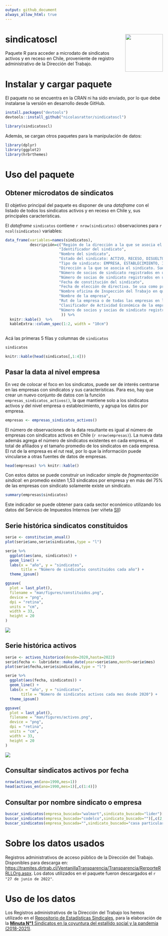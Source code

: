 ```yaml
---
output: github_document
always_allow_html: true
---
```


# sindicatoscl <img src="man/figures/logores.PNG" align="right" width = "120px"/>

Paquete R para acceder a microdato de sindicatos activos y en receso en Chile, proveniente de registro administrativo de la Dirección del Trabajo.

# Instalar y cargar paquete

El paquete no se encuentra en la CRAN ni ha sido enviado, por lo que debe instalarse la versión en desarrollo desde GitHub.

```r
install.packages("devtools")
devtools::install_github("nicolasrattor/sindicatoscl")
```

```r
library(sindicatoscl)
```

Además, se cargan otros paquetes para la manipulación de datos:

```r
library(dplyr)
library(ggplot2)
library(hrbrthemes)
```


# Uso del paquete

## Obtener microdatos de sindicatos

El objetivo principal del paquete es disponer de una *dataframe* con el listado de todos los sindicatos activos y en receso en Chile y, sus principales características.

El *dataframe* `sindicatos` contiene `r nrow(sindicatos)` observaciones para `r ncol(sindicatos)` variables:

```r
data_frame(variables=names(sindicatos),
           descripción=c("Región de la dirección a la que se asocia el sindicato. Suele ser la de la casa matriz de la empresa (16 regiones)",
                        "Identificador del sindicato",
                        "Nombre del sindicato",
                        "Estado del sindicato: ACTIVO, RECESO, DISUELTO, CADUCADO O ELIMINADO",
                        "Tipo de sindicato: EMPRESA, ESTABLECIMIENTO, INDEPENDIENTE, INTER EMPRESA o TRANSITORIO",
                        "Dirección a la que se asocia el sindicato. Suele ser la de la casa matriz de la empresa",
                        "Número de socios de sindicato registrados en último trámite",
                        "Número de socias de sindicato registrados en último trámite",
                        "Fecha de constitución del sindicato",
                        "Fecha de elección de directiva. Se usa como proxy de último trámite",
                        "Nombre oficina de Inspección del Trabajo en que se hizo la constitución del sindicato",
                        "Nombre de la empresa",
                        "Rut de la empresa o de todas las empresas en las que existe el sindicato (caso interempresas)",
                        "Clasificador de Actividad Económica de la empresa",
                        "Número de socios y socias de sindicato registrados en último trámite"
                         )) %>% 
  knitr::kable()  %>% 
  kableExtra::column_spec(1:2, width = "10cm")
             
```

Acá las primeras 5 filas y columnas de `sindicatos`

```r
sindicatos
```

```r
knitr::kable(head(sindicatos[,1:4]))
```

## Pasar la data al nivel empresa

En vez de colocar el foco en los sindicatos, puede ser de interés centrarse en las empresas con sindicatos y sus características. Para eso, hay que crear un nuevo conjunto de datos con la función `empresas_sindicatos_activos()`, la que mantiene solo a los sindicatos activos y del nivel empresa o establecimiento, y agrupa los datos por empresa.

```r
empresas <- empresas_sindicatos_activos()
```

El número de observaciones de la data resultante es igual al número de empresas con sindicatos activos en Chile (`r nrow(empresas)`). La nueva data además agrega el número de sindicatos existentes en cada empresa, el total de afiliados y el tamaño promedio de los sindicatos en cada empresa. El rut de la empresa es el rut real, por lo que la información puede vincularse a otras fuentes de datos de empresas. 

```r
head(empresas) %>% knitr::kable()
```

Con estos datos se puede construir un indicador simple de *fragmentación sindical*: en promedio existen 1,53 sindicatos por empresa y en más del 75% de las empresas con sindicato solamente existe un sindicato. 

```r
summary(empresas$sindicatos)
```

Este indicador se puede obtener para cada sector económico utilizando los datos del Servicio de Impuestos Internos (ver viñeta [SII](https://nicolasrattor.github.io/sindicatoscl/articles/sii.html))


## Serie histórica sindicatos constituidos

```r
serie <- constitucion_anual()
plot(serie$ano,serie$sindicatos,type = "l")

serie %>% 
  ggplot(aes(ano, sindicatos)) + 
  geom_line() +
  labs(x = "año", y = "sindicatos",
       title = "Número de sindicatos constituidos cada año") +
  theme_ipsum()
```

```r
ggsave(
  plot = last_plot(),
  filename = "man/figures/constituidos.png",
  device = "png",
  dpi = "retina",
  units = "cm",
  width = 33,
  height = 20
)
```

<img src="man/figures/constituidos.png">

## Serie histórica activos

```r
serie <- activos_historico(desde=2020,hasta=2022)
serie$fecha <- lubridate::make_date(year=serie$ano,month=serie$mes)
plot(serie$fecha,serie$sindicatos,type = "l")

serie %>% 
  ggplot(aes(fecha, sindicatos)) + 
  geom_line() +
  labs(x = "año", y = "sindicatos",
       title = "Número de sindicatos activos cada mes desde 2020") +
  theme_ipsum()
```


```r
ggsave(
  plot = last_plot(),
  filename = "man/figures/activos.png",
  device = "png",
  dpi = "retina",
  units = "cm",
  width = 33,
  height = 20
)
```

<img src="man/figures/activos.png">

## Consultar sindicatos activos por fecha

```r
nrow(activos_en(ano=1990,mes=1))
head(activos_en(ano=1990,mes=1)[,c(1:4)])
```

## Consultar por nombre sindicato o empresa

```r
buscar_sindicatos(empresa_buscada="walmart",sindicato_buscado="lider")[,c(2,3)]
buscar_sindicatos(empresa_buscada="codelco",sindicato_buscado="")[,c(2,3)]
buscar_sindicatos(empresa_buscada="",sindicato_buscado="casa particular")[,c(2,3)]
```


# Sobre los datos usados

Registros administrativos de acceso público de la Dirección del Trabajo. Disponibles para descarga en: <https://tramites.dirtrab.cl/VentanillaTransparencia/Transparencia/RerporteRRLLOrg.aspx>. Los datos utilizados en el paquete fueron descargados el `r "27 de junio de 2022"`. 

# Uso de los datos

Los Registros administrativos de la Dirección del Trabajo los hemos utilizado en el [Repositorio de Estadísticas Sindicales](https://repositoriosindical.netlify.app/), para la elaboración de la [**Minuta N°1** Sindicatos en la coyuntura del estallido social y la pandemia (2018-2021)](https://github.com/nicolasrattor/Ventanilla_Sindicatos_DT/raw/main/Minuta1/Minuta1.pdf).
